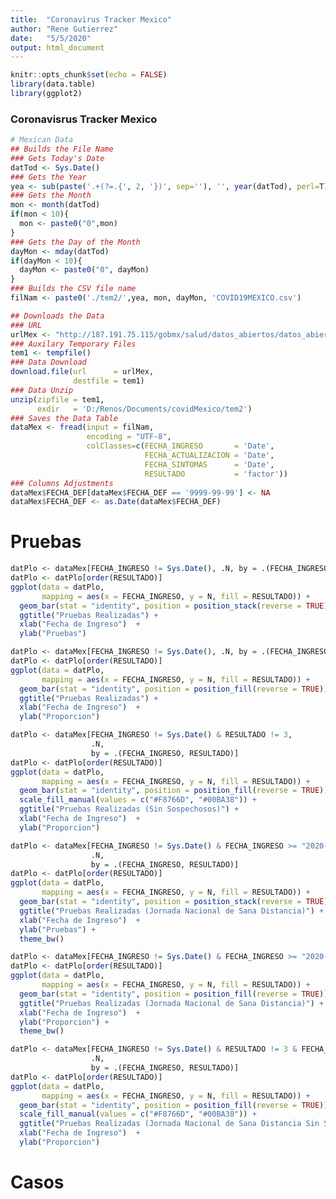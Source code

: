 ```yaml
---
title:  "Coronavirus Tracker Mexico"
author: "Rene Gutierrez"
date:   "5/5/2020"
output: html_document
---
```


```r
knitr::opts_chunk$set(echo = FALSE)
library(data.table)
library(ggplot2)
```

### Coronavisrus Tracker Mexico

```r
# Mexican Data
## Builds the File Name
### Gets Today's Date
datTod <- Sys.Date()
### Gets the Year
yea <- sub(paste('.+(?=.{', 2, '})', sep=''), '', year(datTod), perl=T)
### Gets the Month
mon <- month(datTod)
if(mon < 10){
  mon <- paste0("0",mon)
}
### Gets the Day of the Month
dayMon <- mday(datTod)
if(dayMon < 10){
  dayMon <- paste0("0", dayMon)
}
### Builds the CSV file name
filNam <- paste0('./tem2/',yea, mon, dayMon, 'COVID19MEXICO.csv')

## Downloads the Data
### URL
urlMex <- "http://187.191.75.115/gobmx/salud/datos_abiertos/datos_abiertos_covid19.zip"
### Auxilary Temporary Files
tem1 <- tempfile()
### Data Download
download.file(url      = urlMex,
              destfile = tem1)
### Data Unzip
unzip(zipfile = tem1,
      exdir   = 'D:/Renos/Documents/covidMexico/tem2')
### Saves the Data Table
dataMex <- fread(input = filNam,
                 encoding = "UTF-8",
                 colClasses=c(FECHA_INGRESO       = 'Date',
                              FECHA_ACTUALIZACION = 'Date',
                              FECHA_SINTOMAS      = 'Date',
                              RESULTADO           = 'factor'))
### Columns Adjustments
dataMex$FECHA_DEF[dataMex$FECHA_DEF == '9999-99-99'] <- NA
dataMex$FECHA_DEF <- as.Date(dataMex$FECHA_DEF)
```


# Pruebas

```r
datPlo <- dataMex[FECHA_INGRESO != Sys.Date(), .N, by = .(FECHA_INGRESO, RESULTADO)]
datPlo <- datPlo[order(RESULTADO)]
ggplot(data = datPlo,
       mapping = aes(x = FECHA_INGRESO, y = N, fill = RESULTADO)) +
  geom_bar(stat = "identity", position = position_stack(reverse = TRUE))   +
  ggtitle("Pruebas Realizadas") +
  xlab("Fecha de Ingreso")  +
  ylab("Pruebas")
```

```r
datPlo <- dataMex[FECHA_INGRESO != Sys.Date(), .N, by = .(FECHA_INGRESO, RESULTADO)]
datPlo <- datPlo[order(RESULTADO)]
ggplot(data = datPlo,
       mapping = aes(x = FECHA_INGRESO, y = N, fill = RESULTADO)) +
  geom_bar(stat = "identity", position = position_fill(reverse = TRUE))   +
  ggtitle("Pruebas Realizadas") +
  xlab("Fecha de Ingreso")  +
  ylab("Proporcion")
```

```r
datPlo <- dataMex[FECHA_INGRESO != Sys.Date() & RESULTADO != 3,
                  .N,
                  by = .(FECHA_INGRESO, RESULTADO)]
datPlo <- datPlo[order(RESULTADO)]
ggplot(data = datPlo,
       mapping = aes(x = FECHA_INGRESO, y = N, fill = RESULTADO)) +
  geom_bar(stat = "identity", position = position_fill(reverse = TRUE))   +
  scale_fill_manual(values = c("#F8766D", "#00BA38")) +
  ggtitle("Pruebas Realizadas (Sin Sospechosos)") +
  xlab("Fecha de Ingreso")  +
  ylab("Proporcion")
```

```r
datPlo <- dataMex[FECHA_INGRESO != Sys.Date() & FECHA_INGRESO >= "2020-03-23",
                  .N,
                  by = .(FECHA_INGRESO, RESULTADO)]
datPlo <- datPlo[order(RESULTADO)]
ggplot(data = datPlo,
       mapping = aes(x = FECHA_INGRESO, y = N, fill = RESULTADO)) +
  geom_bar(stat = "identity", position = position_stack(reverse = TRUE))   +
  ggtitle("Pruebas Realizadas (Jornada Nacional de Sana Distancia)") +
  xlab("Fecha de Ingreso")  +
  ylab("Pruebas") +
  theme_bw()
```

```r
datPlo <- dataMex[FECHA_INGRESO != Sys.Date() & FECHA_INGRESO >= "2020-03-23", .N, by = .(FECHA_INGRESO, RESULTADO)]
datPlo <- datPlo[order(RESULTADO)]
ggplot(data = datPlo,
       mapping = aes(x = FECHA_INGRESO, y = N, fill = RESULTADO)) +
  geom_bar(stat = "identity", position = position_fill(reverse = TRUE))   +
  ggtitle("Pruebas Realizadas (Jornada Nacional de Sana Distancia)") +
  xlab("Fecha de Ingreso")  +
  ylab("Proporcion") +
  theme_bw()
```


```r
datPlo <- dataMex[FECHA_INGRESO != Sys.Date() & RESULTADO != 3 & FECHA_INGRESO >= "2020-03-23",
                  .N,
                  by = .(FECHA_INGRESO, RESULTADO)]
datPlo <- datPlo[order(RESULTADO)]
ggplot(data = datPlo,
       mapping = aes(x = FECHA_INGRESO, y = N, fill = RESULTADO)) +
  geom_bar(stat = "identity", position = position_fill(reverse = TRUE))   +
  scale_fill_manual(values = c("#F8766D", "#00BA38")) +
  ggtitle("Pruebas Realizadas (Jornada Nacional de Sana Distancia Sin Sospechosos)") +
  xlab("Fecha de Ingreso")  +
  ylab("Proporcion")
```

# Casos